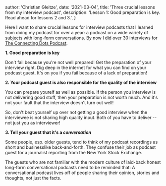 
  author: 'Christian Gleitze',
  date: '2021-03-04',
  title: 'Three crucial lessons from my interview podcast',
  description:
    'Lesson 1: Good preparation is key. Read ahead for lessons 2 and 3.',
}


Here I want to share crucial lessons for interview podcasts that I learned from doing my podcast for over a year: a podcast on a wide variety of subjects with long-form conversations. By now I did over 30 interviews for [The Connecting Dots Podcast](https://linktr.ee/ConnectingDotsPod).

**1. Good preparation is key**

Don't fail because you're not well prepared! Get the preparation of your interview right. Dig deep in the internet for what you can find on your podcast guest. It's on you if you fail because of a lack of preparation!

**2. Your podcast guest is also responsible for the quality of the interview**

You can prepare yourelf as well as possible. If the person you interview is not delivering good stuff, then your preparation is not worth much. And it's not your fault that the interview doesn't turn out well!

So, don't beat yourself up over not getting a good interview when the interviewee is not sharing high quality input. Both of you have to deliver -- not just you as interviewer!

**3. Tell your guest that it's a _conversation_**

Some people, esp. older guests, tend to think of my podcast recordings as short and businesslike back-and-forth. They confuse their job as podcast guest for a journalist reporting from the New York Stock Exchange.

The guests who are not familiar with the modern culture of laid-back honest long-form conversational podcasts need to be reminded that: A conversational podcast lives off of people sharing their opinion, stories and thoughts, not just the facts.
